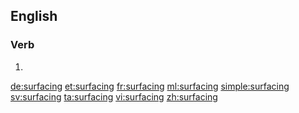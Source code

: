 ==English==

===Verb===
{{head|en}}

# {{present participle of|surface}}

[[de:surfacing]]
[[et:surfacing]]
[[fr:surfacing]]
[[ml:surfacing]]
[[simple:surfacing]]
[[sv:surfacing]]
[[ta:surfacing]]
[[vi:surfacing]]
[[zh:surfacing]]